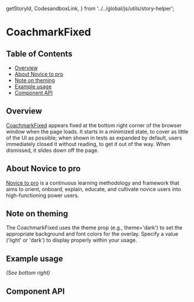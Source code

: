   getStoryId,
  CodesandboxLink,
} from '../../global/js/utils/story-helper';

# CoachmarkFixed

## Table of Contents

- [Overview](#overview)
- [About Novice to pro](#about-novice-to-pro)
- [Note on theming](#note-on-theming)
- [Example usage](#example-usage)
- [Component API](#component-api)

## Overview

[CoachmarkFixed](https://pages.github.ibm.com/cdai-design/pal/novice-to-pro/components/coachmark/usage/#fixed)
appears fixed at the bottom right corner of the browser window when the page
loads. It starts in a minimized state, to cover as little of the UI as possible;
when shown in tests as expanded by default, users immediately closed it without
reading, to get it out of the way. When dismissed, it slides down off the page.

## About Novice to pro

[Novice to pro](https://pages.github.ibm.com/security/security-design/teams-across-security/novice-to-pro/overview/)
is a continuous learning methodology and framework that aims to orient, onboard,
explain, educate, and cultivate novice users into high-functioning power users.

## Note on theming

The CoachmarkFixed uses the theme prop (e.g., theme='dark') to set the
appropriate background and font colors for the overlay. Specify a value ('light'
or 'dark') to display properly within your usage.

## Example usage

_(See bottom right)_

<!-- TODO: One example per designed use case. -->

<Canvas>
  <Story id={getStoryId(CoachmarkFixed.displayName, 'coachmark-fixed')} />
</Canvas>

## Component API

<ArgsTable />
